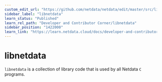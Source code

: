 ```yaml
---
custom_edit_url: "https://github.com/netdata/netdata/edit/master/src/libnetdata/README.md"
sidebar_label: "libnetdata"
learn_status: "Published"
learn_rel_path: "Developer and Contributor Corner/libnetdata"
sidebar_position: "1422000"
learn_link: "https://learn.netdata.cloud/docs/developer-and-contributor-corner/libnetdata/libnetdata"
---
```



# libnetdata

`libnetdata` is a collection of library code that is used by all Netdata `C` programs.


